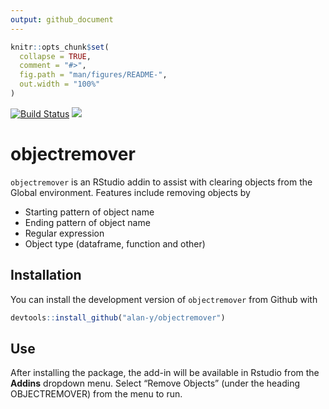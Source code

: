 ```yaml
---
output: github_document
---
```


<!-- README.md is generated from README.Rmd. Please edit that file -->

```r
knitr::opts_chunk$set(
  collapse = TRUE,
  comment = "#>",
  fig.path = "man/figures/README-",
  out.width = "100%"
)
```
[![Build Status](https://travis-ci.org/alan-y/objectremover.svg?branch=master)](https://travis-ci.org/alan-y/objectremover)
[![](https://cranlogs.r-pkg.org/badges/objectremover)](https://cran.r-project.org/package=objectremover)

# objectremover

`objectremover` is an RStudio addin to assist with clearing objects from the Global environment. Features include removing objects by

* Starting pattern of object name
* Ending pattern of object name
* Regular expression
* Object type (dataframe, function and other)

## Installation

You can install the development version of `objectremover` from Github with

```r
devtools::install_github("alan-y/objectremover")
```

## Use

After installing the package, the add-in will be available in Rstudio from the **Addins** dropdown menu. Select "Remove Objects" (under the heading OBJECTREMOVER) from the menu to run.
